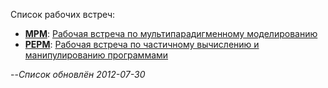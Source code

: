 Список рабочих встреч:
* '''[[MPM]]''': [[MPM|Рабочая встреча по мультипарадигменному моделированию]]
* '''[[PEPM]]''': [[PEPM|Рабочая встреча по частичному вычислению и манипулированию программами]]

--''Список обновлён 2012-07-30''
